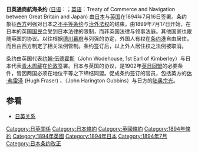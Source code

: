 '''日英通商航海条约''' ([[日语|日语]]：{{lang|ja|日英通商航海条約 にちえいつうしょうこうかいじょうやく}}；[[英语|英语]]：Treaty of Commerce and Navigation between Great Britain and Japan) 由[[日本|日本]]与[[英国|英国]]在1894年7月16日签署。条约象征[[西方|西方]]列强对日本之[[不平等条约|不平等条约]]与[[治外法权|治外法权]]的结束。由1899年7月17日开始，在日本的英国[[国民|国民]]会受到日本法律的限制，而非英国法律与领事法庭。其他国家也跟随英国的协议。以往根据[[德川幕府|德川幕府]]与列强的协定，外国人有权在[[条约港|条约港]]自由居住，而且由西方制定了相关法例管制。条约签订后，以上外人居住权之法例被取消。

条约由英国代表[[约翰·伍德霍斯|约翰·伍德霍斯]]（John Wodehouse, 1st Earl of Kimberley）与日本代表[[青木周藏|青木周藏]]在[[伦敦|伦敦]]签署。日本与英国的协议，是1902年[[英日同盟|英日同盟]]的必要条件，皆因两国必须在地位平等之下缔结同盟。促成条约签订的官员，包括英方的[[休·弗雷泽|休·弗雷泽]] (Hugh Fraser) 、{{Link-en|約翰·哈林頓·歌賓斯|John Harington Gubbins}}（John Harington Gubbins）与日方的[[陆奥宗光|陆奥宗光]]。

==参看==
* [[日英关系|日英关系]]

{{日本的條約}}
[[Category:日英關係|Category:日英關係]]
[[Category:日本條約|Category:日本條約]]
[[Category:英國條約|Category:英國條約]]
[[Category:1894年條約|Category:1894年條約]]
[[Category:1894年英國|Category:1894年英國]]
[[Category:1894年日本|Category:1894年日本]]
[[Category:1894年7月|Category:1894年7月]]
[[Category:日本条约改正|Category:日本条约改正]]